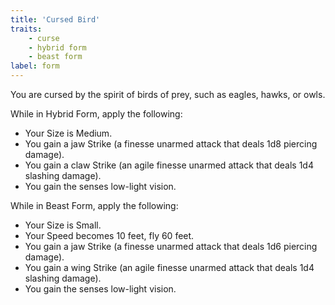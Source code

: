 ```yaml
---
title: 'Cursed Bird'
traits:
    - curse
    - hybrid form
    - beast form
label: form
---
```


You are cursed by the spirit of birds of prey, such as eagles, hawks, or owls.

While in Hybrid Form, apply the following:

-   Your Size is Medium.
-   You gain a jaw Strike (a finesse unarmed attack that deals 1d8 piercing damage).
-   You gain a claw Strike (an agile finesse unarmed attack that deals 1d4 slashing damage).
-   You gain the senses low-light vision.

While in Beast Form, apply the following:

-   Your Size is Small.
-   Your Speed becomes 10 feet, fly 60 feet.
-   You gain a jaw Strike (a finesse unarmed attack that deals 1d6 piercing damage).
-   You gain a wing Strike (an agile finesse unarmed attack that deals 1d4 slashing damage).
-   You gain the senses low-light vision.
